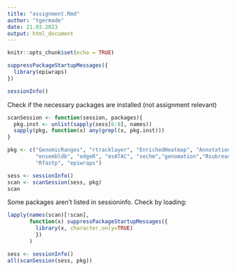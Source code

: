 ```yaml
---
title: "assignment.Rmd"
author: "tgermade"
date: 21.03.2023
output: html_document
---
```


```r
knitr::opts_chunk$set(echo = TRUE)
```

```r
suppressPackageStartupMessages({
  library(epiwraps)
})
```

```r
sessionInfo()
```

Check if the necessary packages are installed (not assignment relevant)  

```r
scanSession <- function(session, packages){
  pkg.inst <- unlist(sapply(sess[6:8], names))
  sapply(pkg, function(x) any(grepl(x, pkg.inst)))
}
```

```r
pkg <- c("GenomicRanges", "rtracklayer", "EnrichedHeatmap", "AnnotationHub",
         "ensembldb", "edgeR", "esATAC", "sechm","genomation","Rsubread",
         "Rfastp", "epiwraps")
```

```r
sess <- sessionInfo()
scan <- scanSession(sess, pkg)
scan
```

Some packages aren't listed in sessioninfo. Check by loading:

```r
lapply(names(scan)[!scan], 
       function(x) suppressPackageStartupMessages({
         library(x, character.only=TRUE)
         }) 
       )
```

```r
sess <- sessionInfo()
all(scanSession(sess, pkg))
```




